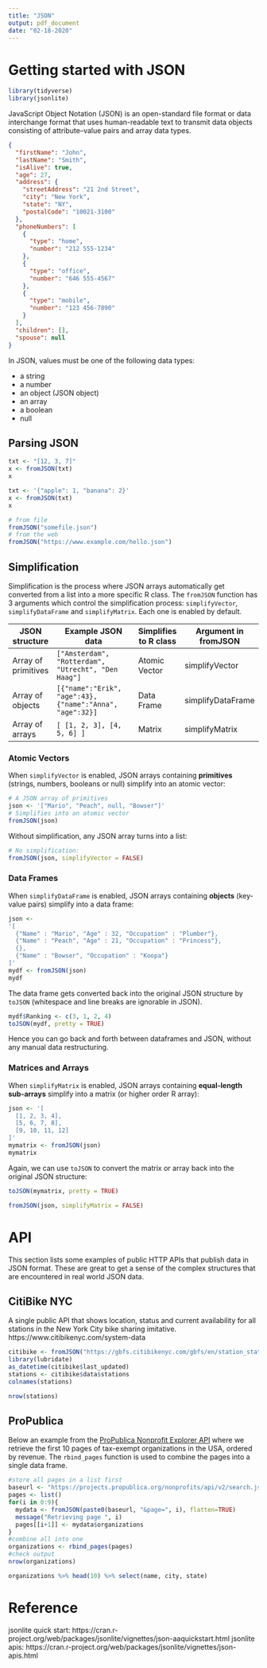 ```yaml
---
title: "JSON"
output: pdf_document
date: "02-18-2020"
---
```


# Getting started with JSON

```r
library(tidyverse)
library(jsonlite)
```

JavaScript Object Notation (JSON) is an open-standard file format or data interchange format that uses human-readable text to transmit data objects consisting of attribute–value pairs and array data types.

```json
{
  "firstName": "John",
  "lastName": "Smith",
  "isAlive": true,
  "age": 27,
  "address": {
    "streetAddress": "21 2nd Street",
    "city": "New York",
    "state": "NY",
    "postalCode": "10021-3100"
  },
  "phoneNumbers": [
    {
      "type": "home",
      "number": "212 555-1234"
    },
    {
      "type": "office",
      "number": "646 555-4567"
    },
    {
      "type": "mobile",
      "number": "123 456-7890"
    }
  ],
  "children": [],
  "spouse": null
}
```


In JSON, values must be one of the following data types:

- a string
- a number
- an object (JSON object)
- an array
- a boolean
- null


## Parsing JSON

```r
txt <- "[12, 3, 7]"
x <- fromJSON(txt)
x
```

```r
txt <- '{"apple": 1, "banana": 2}'
x <- fromJSON(txt)
x
```


```r
# from file
fromJSON("somefile.json")
# from the web
fromJSON("https://www.example.com/hello.json")
```


## Simplification

Simplification is the process where JSON arrays automatically get converted from a list into a more specific R class. The `fromJSON` function has 3 arguments which control the simplification process: `simplifyVector`, `simplifyDataFrame` and `simplifyMatrix`. Each one is enabled by default.

| JSON structure        | Example JSON data                                        | Simplifies to R class | Argument in fromJSON | 
| ----------------------|----------------------------------------------------------|-----------------------|----------------------|
| Array of primitives   | `["Amsterdam", "Rotterdam", "Utrecht", "Den Haag"]`      | Atomic Vector         | simplifyVector       | 
| Array of objects      | `[{"name":"Erik", "age":43}, {"name":"Anna", "age":32}]` | Data Frame            | simplifyDataFrame    | 
| Array of arrays       | `[ [1, 2, 3], [4, 5, 6] ]`                               | Matrix                | simplifyMatrix       |


### Atomic Vectors

When `simplifyVector` is enabled, JSON arrays containing **primitives** (strings, numbers, booleans or null) simplify into an atomic vector:

```r
# A JSON array of primitives
json <- '["Mario", "Peach", null, "Bowser"]'
# Simplifies into an atomic vector
fromJSON(json)
```

Without simplification, any JSON array turns into a list: 

```r
# No simplification:
fromJSON(json, simplifyVector = FALSE)
```


### Data Frames

When `simplifyDataFrame` is enabled, JSON arrays containing **objects** (key-value pairs) simplify into a data frame:

```r
json <-
'[
  {"Name" : "Mario", "Age" : 32, "Occupation" : "Plumber"}, 
  {"Name" : "Peach", "Age" : 21, "Occupation" : "Princess"},
  {},
  {"Name" : "Bowser", "Occupation" : "Koopa"}
]'
mydf <- fromJSON(json)
mydf
```

The data frame gets converted back into the original JSON structure by `toJSON` (whitespace and line breaks are ignorable in JSON).

```r
mydf$Ranking <- c(3, 1, 2, 4)
toJSON(mydf, pretty = TRUE)
```

Hence you can go back and forth between dataframes and JSON, without any manual data restructuring.

### Matrices and Arrays

When `simplifyMatrix` is enabled, JSON arrays containing **equal-length sub-arrays** simplify into a matrix (or higher order R array):

```r
json <- '[
  [1, 2, 3, 4],
  [5, 6, 7, 8],
  [9, 10, 11, 12]
]'
mymatrix <- fromJSON(json)
mymatrix
```

Again, we can use `toJSON` to convert the matrix or array back into the original JSON structure:

```r
toJSON(mymatrix, pretty = TRUE)
```

```r
fromJSON(json, simplifyMatrix = FALSE)
```

# API

This section lists some examples of public HTTP APIs that publish data in JSON format. These are great to get a sense of the complex structures that are encountered in real world JSON data.

## CitiBike NYC

A single public API that shows location, status and current availability for all stations in the New York City bike sharing imitative. https://www.citibikenyc.com/system-data


```r
citibike <- fromJSON("https://gbfs.citibikenyc.com/gbfs/en/station_status.json")
library(lubridate)
as_datetime(citibike$last_updated)
stations <- citibike$data$stations
colnames(stations)
```

```r
nrow(stations)
```


## ProPublica

Below an example from the [ProPublica Nonprofit Explorer API](https://projects.propublica.org/nonprofits/api) where we retrieve the first 10 pages of tax-exempt organizations in the USA, ordered by revenue. The `rbind_pages` function is used to combine the pages into a single data frame.



```r
#store all pages in a list first
baseurl <- "https://projects.propublica.org/nonprofits/api/v2/search.json?order=revenue&sort_order=desc"
pages <- list()
for(i in 0:9){
  mydata <- fromJSON(paste0(baseurl, "&page=", i), flatten=TRUE)
  message("Retrieving page ", i)
  pages[[i+1]] <- mydata$organizations
}
#combine all into one
organizations <- rbind_pages(pages)
#check output
nrow(organizations)
```

```r
organizations %>% head(10) %>% select(name, city, state)
```



# Reference

jsonlite quick start: https://cran.r-project.org/web/packages/jsonlite/vignettes/json-aaquickstart.html
jsonlite apis: https://cran.r-project.org/web/packages/jsonlite/vignettes/json-apis.html

